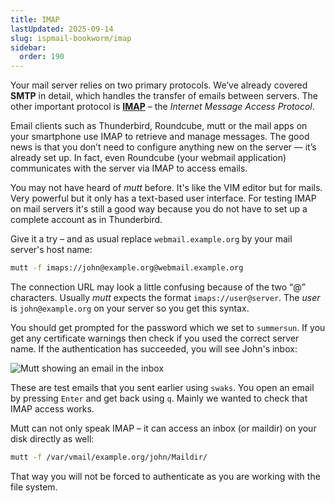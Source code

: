```yaml
---
title: IMAP
lastUpdated: 2025-09-14
slug: ispmail-bookworm/imap
sidebar:
  order: 190
---
```


Your mail server relies on two primary protocols. We’ve already covered **SMTP** in detail, which handles the transfer
of emails between servers. The other important protocol is
[**IMAP**](https://en.wikipedia.org/wiki/Internet_Message_Access_Protocol) – the _Internet Message Access Protocol_.

Email clients such as Thunderbird, Roundcube, mutt or the mail apps on your smartphone use IMAP to retrieve and manage
messages. The good news is that you don’t need to configure anything new on the server — it’s already set up. In fact,
even Roundcube (your webmail application) communicates with the server via IMAP to access emails.

You may not have heard of _mutt_ before. It's like the VIM editor but for mails. Very powerful but it only has a
text-based user interface. For testing IMAP on mail servers it's still a good way because you do not have to set up a
complete account as in Thunderbird.

Give it a try – and as usual replace `webmail.example.org` by your mail server's host name:

```sh title="Run this on your server"
mutt -f imaps://john@example.org@webmail.example.org
```

The connection URL may look a little confusing because of the two “@” characters. Usually _mutt_ expects the format
`imaps://user@server`. The _user_ is `john@example.org` on your server so you get this syntax.

You should get prompted for the password which we set to `summersun`. If you get any certificate warnings then check if
you used the correct server name. If the authentication has succeeded, you will see John's inbox:

![Mutt showing an email in the inbox](images/mutt-inbox.png)

These are test emails that you sent earlier using `swaks`. You open an email by pressing `Enter` and get back using `q`.
Mainly we wanted to check that IMAP access works.

Mutt can not only speak IMAP – it can access an inbox (or maildir) on your disk directly as well:

```sh title="Run this on your server"
mutt -f /var/vmail/example.org/john/Maildir/
```

That way you will not be forced to authenticate as you are working with the file system.
